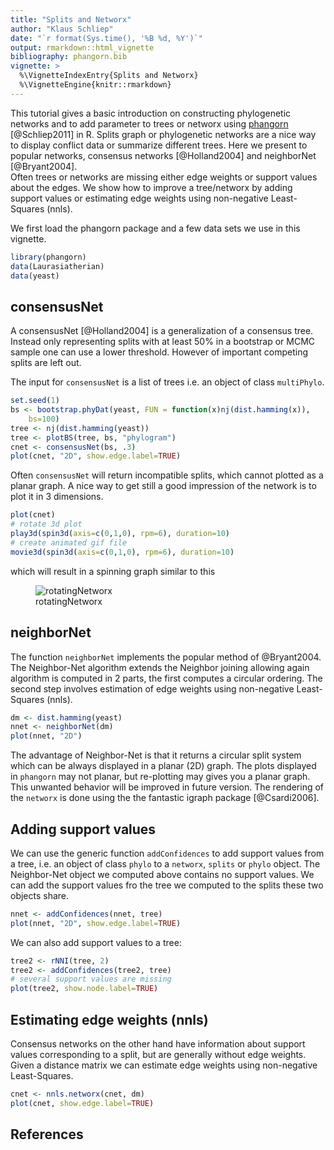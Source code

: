 ```yaml
---
title: "Splits and Networx"
author: "Klaus Schliep"
date: "`r format(Sys.time(), '%B %d, %Y')`"
output: rmarkdown::html_vignette
bibliography: phangorn.bib
vignette: >
  %\VignetteIndexEntry{Splits and Networx}
  %\VignetteEngine{knitr::rmarkdown}
---
```



This tutorial gives a basic introduction on constructing phylogenetic networks and to add parameter to trees or networx using [phangorn](http://cran.r-project.org/web/packages/phangorn/) [@Schliep2011] in R. 
Splits graph or phylogenetic networks are a nice way to display conflict data or summarize different trees. Here we present to popular networks, consensus networks [@Holland2004]
and neighborNet [@Bryant2004].                                  
Often trees or networks are missing either edge weights or support values about the edges. We show how to improve a tree/networx by adding support values or estimating edge weights using non-negative Least-Squares (nnls).

We first load the phangorn package and a few data sets we use in this vignette.
```r
library(phangorn)
data(Laurasiatherian)
data(yeast)
```
## consensusNet
A consensusNet [@Holland2004] is a generalization of a consensus tree. Instead only representing splits with at least 50% in a bootstrap or MCMC sample one can use a lower threshold. However of important competing splits are left out. 

The input for `consensusNet` is  a list of trees i.e. an object of class `multiPhylo`.
```r
set.seed(1)
bs <- bootstrap.phyDat(yeast, FUN = function(x)nj(dist.hamming(x)), 
    bs=100)
tree <- nj(dist.hamming(yeast))
tree <- plotBS(tree, bs, "phylogram")
cnet <- consensusNet(bs, .3)
plot(cnet, "2D", show.edge.label=TRUE)
```
Often `consensusNet` will return incompatible splits, which cannot plotted as a planar graph. A nice way to  get still a good impression of the network is to plot it in 3 dimensions. 

```r
plot(cnet)
# rotate 3d plot
play3d(spin3d(axis=c(0,1,0), rpm=6), duration=10)
# create animated gif file 
movie3d(spin3d(axis=c(0,1,0), rpm=6), duration=10)
```

which will result in a spinning graph similar to this

![rotatingNetworx](movie.gif)


## neighborNet
The function `neighborNet` implements the popular method of @Bryant2004. The  Neighbor-Net algorithm extends the Neighbor joining allowing again algorithm is computed in 2 parts, the first computes a circular ordering. The second step involves estimation of edge weights using non-negative Least-Squares (nnls).    

```r
dm <- dist.hamming(yeast)
nnet <- neighborNet(dm)
plot(nnet, "2D")
```

The advantage of Neighbor-Net is that it returns a circular split system which can be always displayed in a planar (2D) graph. The plots displayed in `phangorn` may not planar, but re-plotting may gives you a planar graph. This unwanted behavior will be improved in future version. 
The rendering of the `networx` is done using the the fantastic igraph package [@Csardi2006]. 


## Adding support values

We can use the generic function `addConfidences` to add support values from a tree, i.e. an object of class `phylo` to a `networx`, `splits` or `phylo` object. The Neighbor-Net object we computed above contains no support values. We can add the support values fro  the tree we computed to the splits these two objects share. 
```r
nnet <- addConfidences(nnet, tree)
plot(nnet, "2D", show.edge.label=TRUE)
```    
We can also add support values to a tree:
```r
tree2 <- rNNI(tree, 2)
tree2 <- addConfidences(tree2, tree)
# several support values are missing
plot(tree2, show.node.label=TRUE)
```   

## Estimating edge weights (nnls)

Consensus networks on the other hand have information about support values corresponding to a split, but are generally without edge weights. 
Given a distance matrix we can estimate edge weights using non-negative Least-Squares. 
```r
cnet <- nnls.networx(cnet, dm)
plot(cnet, show.edge.label=TRUE)
```
    
## References
